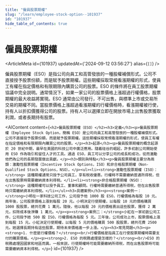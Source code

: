 ```yaml
---
title: "僱員股票期權"
slug: "/learn/employee-stock-option--101937"
id: "101937"
hide_table_of_contents: true
---
```



# 僱員股票期權

<ArticleMeta id={101937} updatedAt={'2024-09-12 03:56:27'} alias={`[]`} />
<div className='border-solid border-b border-t-0 my-4 border-[var(--ifm-color-gray-300)]' />

僱員股票期權（ESO）是指公司向員工和高管發放的一種股權補償形式。公司不直接授予股票份額，而是賦予股票期權。這些期權採取常規看漲期權的形式，使員工有權在指定價格和有限期限內購買公司的股票。ESO 的條件將在員工股票期權協議中完全説明。通常情況下，如果一家公司的股票價格上漲超過行權價格，股票期權的最大收益將實現。ESO 通常由公司發行，不可出售，與標準上市或交易所交易的期權不同。當股票價格上漲超過看漲期權的行權價格時，看漲期權被行使，持有人以折扣價獲得公司的股票。持有人可以選擇立即在開放市場上出售股票獲取利潤，或者長期持有股票。

<AIContent content={`<h2>僱員股票期權（ESO）</h2><h3>定義</h3><p>僱員股票期權（Employee Stock Option，簡稱 ESO）是公司向員工和高管發放的一種股權補償形式。公司不直接授予股票份額，而是賦予股票期權。這些期權採取常規看漲期權的形式，使員工有權在指定價格和有限期限內購買公司的股票。</p><h3>起源</h3><p>僱員股票期權的概念起源於 20 世紀中期，最早在美國的科技公司中廣泛應用。隨着硅谷的崛起，許多初創公司開始使用 ESO 作為吸引和留住人才的工具。通過 ESO，員工可以分享公司的成長和成功，從而激勵他們為公司的長期發展做出貢獻。</p><h3>類別與特點</h3><p>僱員股票期權主要分為兩類：激勵性股票期權（Incentive Stock Options，ISO）和非合格股票期權（Non-Qualified Stock Options，NSO）。</p><ul><li><strong>激勵性股票期權（ISO）：</strong> 這種期權通常只授予公司員工，享有税收優惠。行權時不需要繳納普通所得税，但在出售股票時需要繳納資本利得税。</li><li><strong>非合格股票期權（NSO）：</strong> 這種期權可以授予員工、董事和顧問。行權時需要繳納普通所得税，但在出售股票時只需繳納資本利得税。</li></ul><h3>具體案例</h3><p><strong>案例一：</strong>小明在一家科技公司工作，公司授予他 1000 股 ESO，行權價格為每股 10 元。兩年後，公司股票價格上漲到每股 20 元。小明決定行使期權，以每股 10 元的價格購買 1000 股股票，總共花費 1 萬元。隨後，他以每股 20 元的價格賣出這些股票，獲得 2 萬元，扣除成本後淨賺 1 萬元。</p><p><strong>案例二：</strong>小紅在一家初創公司工作，公司授予她 500 股 ISO，行權價格為每股 5 元。三年後，公司成功上市，股票價格上漲到每股 15 元。小紅決定行使期權，以每股 5 元的價格購買 500 股股票，總共花費 2500 元。她選擇長期持有這些股票，期待未來價格進一步上漲。</p><h3>常見問題</h3><p><strong>1. 什麼是行權價格？</strong><br/>行權價格是指員工在行使股票期權時需要支付的購買價格。</p><p><strong>2. ESO 的税務處理是怎樣的？</strong><br/>ESO 的税務處理因國家和地區而異。一般來説，行使期權時可能需要繳納所得税，而在出售股票時可能需要繳納資本利得税。</p>`} id={101937} />
